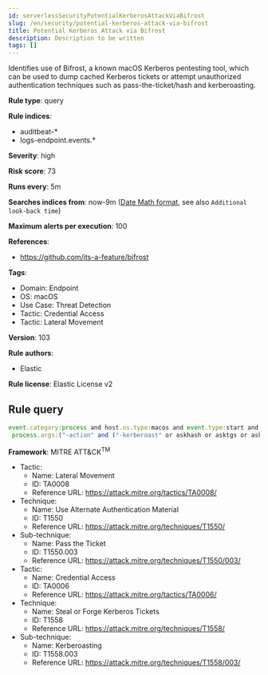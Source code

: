```yaml
---
id: serverlessSecurityPotentialKerberosAttackViaBifrost
slug: /en/security/potential-kerberos-attack-via-bifrost
title: Potential Kerberos Attack via Bifrost
description: Description to be written
tags: []
---
```


<div id="potential-kerberos-attack-via-bifrost"></div>

Identifies use of Bifrost, a known macOS Kerberos pentesting tool, which can be used to dump cached Kerberos tickets or attempt unauthorized authentication techniques such as pass-the-ticket/hash and kerberoasting.

**Rule type**: query

**Rule indices**: 

* auditbeat-*
* logs-endpoint.events.*

**Severity**: high

**Risk score**: 73

**Runs every**: 5m

**Searches indices from**: now-9m ([Date Math format](((ref))/common-options.html#date-math), see also <DocLink id="serverlessSecurityRulesUiCreate" section="set-the-rules-schedule">`Additional look-back time`</DocLink>)

**Maximum alerts per execution**: 100

**References**: 

* https://github.com/its-a-feature/bifrost

**Tags**: 

* Domain: Endpoint
* OS: macOS
* Use Case: Threat Detection
* Tactic: Credential Access
* Tactic: Lateral Movement

**Version**: 103

**Rule authors**: 

* Elastic

**Rule license**: Elastic License v2

## Rule query

```js
event.category:process and host.os.type:macos and event.type:start and
 process.args:("-action" and ("-kerberoast" or askhash or asktgs or asktgt or s4u or ("-ticket" and ptt) or (dump and (tickets or keytab))))

```

**Framework**: MITRE ATT&CK<sup>TM</sup>

* Tactic:
    * Name: Lateral Movement
    * ID: TA0008
    * Reference URL: https://attack.mitre.org/tactics/TA0008/
* Technique:
    * Name: Use Alternate Authentication Material
    * ID: T1550
    * Reference URL: https://attack.mitre.org/techniques/T1550/
* Sub-technique:
    * Name: Pass the Ticket
    * ID: T1550.003
    * Reference URL: https://attack.mitre.org/techniques/T1550/003/
* Tactic:
    * Name: Credential Access
    * ID: TA0006
    * Reference URL: https://attack.mitre.org/tactics/TA0006/
* Technique:
    * Name: Steal or Forge Kerberos Tickets
    * ID: T1558
    * Reference URL: https://attack.mitre.org/techniques/T1558/
* Sub-technique:
    * Name: Kerberoasting
    * ID: T1558.003
    * Reference URL: https://attack.mitre.org/techniques/T1558/003/

